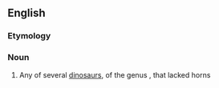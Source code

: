 {{also|Psittacosaurus}}

==English==
{{rfi|en}}
{{wikipedia}}
{{wikispecies}}

===Etymology===
{{rfe|en}}

===Noun===
{{en-noun|es}}

# Any of several [[dinosaur]]s, of the genus {{taxlink|Psittacosaurus|genus|noshow=1}}, that lacked horns